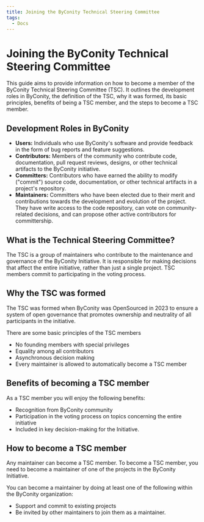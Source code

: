 ```yaml
---
title: Joining the ByConity Technical Steering Committee
tags:
  - Docs
---
```


# Joining the ByConity Technical Steering Committee

This guide aims to provide information on how to become a member of the ByConity Technical Steering Committee (TSC). 
It outlines the development roles in ByConity, the definition of the TSC, why it was formed, its basic principles, 
benefits of being a TSC member, and the steps to become a TSC member.

## Development Roles in ByConity
* **Users:** Individuals who use ByConity's software and provide feedback in the form of bug reports and feature suggestions. 
* **Contributors:** Members of the community who contribute code, documentation, pull request reviews, designs, 
or other technical artifacts to the ByConity initiative.
* **Committers:** Contributors who have earned the ability to modify ("commit") source code, documentation, 
or other technical artifacts in a project's repository.
* **Maintainers:** Committers who have been elected due to their merit and contributions towards the development and evolution of the project. 
They have write access to the code repository, can vote on community-related decisions, and can propose other active contributors for committership.

## What is the Technical Steering Committee?
The TSC is a group of maintainers who contribute to the maintenance and governance of the ByConity Initiative. 
It is responsible for making decisions that affect the entire initiative, rather than just a single project. 
TSC members commit to participating in the voting process.

## Why the TSC was formed
The TSC was formed when ByConity was OpenSourced in 2023 to ensure a system of open governance that promotes ownership 
and neutrality of all participants in the initiative.

There are some basic principles of the TSC members
* No founding members with special privileges
* Equality among all contributors
* Asynchronous decision making 
* Every maintainer is allowed to automatically become a TSC member

## Benefits of becoming a TSC member

As a TSC member you will enjoy the following benefits: 
 
* Recognition from ByConity community
* Participation in the voting process on topics concerning the entire initiative
* Included in key decision-making for the Initiative. 

## How to become a TSC member

Any maintainer can become a TSC member. To become a TSC member, you need to become a maintainer of one of the projects in the ByConity Initiative.

You can become a maintainer by doing at least one of the following within the ByConity organization:
* Support and commit to existing projects 
* Be invited by other maintainers to join them as a maintainer. 
